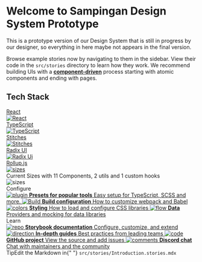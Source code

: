 
<Meta title="Getting Started/Introduction" />

<style>{`
 .subheading {
  --mediumdark: "#999999";
  font-weight: 900;
  font-size: 13px;
  color: #999;
  letter-spacing: 6px;
  line-height: 24px;
  text-transform: uppercase;
  margin-bottom: 12px;
  margin-top: 40px;
}

.link-list {
  display: grid;
  grid-template-columns: 1fr;
  grid-template-rows: 1fr 1fr;
  row-gap: 10px;
}

@media (min-width: 620px) {
  .link-list {
    row-gap: 20px;
    column-gap: 20px;
    grid-template-columns: 1fr 1fr;
  }
}

@media all and (-ms-high-contrast: none) {
  .link-list {
    display: -ms-grid;
    -ms-grid-columns: 1fr 1fr;
    -ms-grid-rows: 1fr 1fr;
  }
}
.tech-stack-container {
  display: flex;
  flex-wrap: wrap;
  justify-content: center;
  align-items: center;
}
.tech-stack-container section {
  margin: 0 5px;
}
.tech-stack {
  width: 200px;
  height: auto;
  object-fit:contain;
}

.link-item {
  display: block;
  padding: 20px 30px 20px 15px;
  border: 1px solid #00000010;
  border-radius: 5px;
  transition: background 150ms ease-out, border 150ms ease-out,
    transform 150ms ease-out;
  color: #333333;
  display: flex;
  align-items: flex-start;
}

.link-item:hover {
  border-color: #1ea7fd50;
  transform: translate3d(0, -3px, 0);
  box-shadow: rgba(0, 0, 0, 0.08) 0 3px 10px 0;
}

.link-item:active {
  border-color: #1ea7fd;
  transform: translate3d(0, 0, 0);
}

.link-item strong {
  font-weight: 700;
  display: block;
  margin-bottom: 2px;
}

.link-item img {
  height: 40px;
  width: 40px;
  margin-right: 15px;
  flex: none;
}

.link-item span {
  font-size: 14px;
  line-height: 20px;
}

.tip {
  display: inline-block;
  border-radius: 1em;
  font-size: 11px;
  line-height: 12px;
  font-weight: 700;
  background: #e7fdd8;
  color: #66bf3c;
  padding: 4px 12px;
  margin-right: 10px;
  vertical-align: top;
}

.tip-wrapper {
  font-size: 13px;
  line-height: 20px;
  margin-top: 40px;
  margin-bottom: 40px;
}

.tip-wrapper code {
  font-size: 12px;
  display: inline-block;
}

`}</style>

# Welcome to Sampingan Design System Prototype

This is a prototype version of our Design System that is still in progress by our designer, so everything in here maybe not appears in the final version.

Browse example stories now by navigating to them in the sidebar.
View their code in the `src/stories` directory to learn how they work.
We recommend building UIs with a [**component-driven**](https://componentdriven.org) process starting with atomic components and ending with pages.

## Tech Stack

<div className="tech-stack-container">
  <section>
    <a href="https://reactjs.org" target="_blank" rel="noopener noreferrer">
      <div className="subheading">React</div>
      <img
        className="tech-stack"
        src="https://ms314006.github.io/static/b7a8f321b0bbc07ca9b9d22a7a505ed5/97b31/React.jpg"
        alt="React"
      />
    </a>
  </section>
  <section>
    <a
      href="https://www.typescriptlang.org"
      target="_blank"
      rel="noopener noreferrer"
    >
      <div className="subheading">TypeScript</div>
      <img
        className="tech-stack"
        src="https://encrypted-tbn0.gstatic.com/images?q=tbn:ANd9GcT7nRCQkz-T3MShDtx3Tk5mEKqIMzr4tteXK2FDCCrtH_rw0BOFGlkuc5bcNYHsa3HIWUs&usqp=CAU"
        alt="TypeScript"
      />
    </a>
  </section>
  <section>
    <a href="https://stitches.dev" target="_blank" rel="noopener noreferrer">
      <div className="subheading">Stitches</div>
      <img
        className="tech-stack"
        src="https://user-images.githubusercontent.com/372831/112011920-03e21400-8b29-11eb-9c9a-4e14d5a1f575.png"
        alt="Stitches"
      />
    </a>
  </section>
  <section>
    <a href="https://www.radix-ui.com/docs/primitives/overview/introduction" target="_blank" rel="noopener noreferrer">
      <div className="subheading">Radix UI</div>
      <img
        className="tech-stack"
        src="https://repository-images.githubusercontent.com/273499522/8ab2ae00-3f88-11eb-9d12-b77ddf7934c7"
        alt="Radix Ui"
      />
    </a>
  </section>
  <section>
    <a
      href="https://rollupjs.org/guide/en/"
      target="_blank"
      rel="noopener noreferrer"
    >
      <div className="subheading">Rollup.js</div>
      <img
        className="tech-stack"
        src="https://rollupjs.org/images/twitter-card.jpg"
        alt="sizes"
      />
    </a>
  </section>
</div>

<div>
  <div className="subheading">Current Sizes with 11 Components, 2 utils and 1 custom hooks</div>
  <img
    src="https://github.com/excalibur995/sampingan-ui-stitches/blob/main/src/static/assets/images/size-limit.png?raw=true"
    alt="sizes"
  />
</div>

<div className="subheading">Configure</div>

<div className="link-list">
  <a
    className="link-item"
    href="https://storybook.js.org/docs/react/addons/addon-types"
    target="_blank"
  >
    <img src={Plugin} alt="plugin" />
    <span>
      <strong>Presets for popular tools</strong>
      Easy setup for TypeScript, SCSS and more.
    </span>
  </a>
  <a
    className="link-item"
    href="https://storybook.js.org/docs/react/configure/webpack"
    target="_blank"
  >
    <img src={StackAlt} alt="Build" />
    <span>
      <strong>Build configuration</strong>
      How to customize webpack and Babel
    </span>
  </a>
  <a
    className="link-item"
    href="https://storybook.js.org/docs/react/configure/styling-and-css"
    target="_blank"
  >
    <img src={Colors} alt="colors" />
    <span>
      <strong>Styling</strong>
      How to load and configure CSS libraries
    </span>
  </a>
  <a
    className="link-item"
    href="https://storybook.js.org/docs/react/get-started/setup#configure-storybook-for-your-stack"
    target="_blank"
  >
    <img src={Flow} alt="flow" />
    <span>
      <strong>Data</strong>
      Providers and mocking for data libraries
    </span>
  </a>
</div>

<div className="subheading">Learn</div>

<div className="link-list">
  <a className="link-item" href="https://storybook.js.org/docs" target="_blank">
    <img src={Repo} alt="repo" />
    <span>
      <strong>Storybook documentation</strong>
      Configure, customize, and extend
    </span>
  </a>
  <a
    className="link-item"
    href="https://storybook.js.org/tutorials/"
    target="_blank"
  >
    <img src={Direction} alt="direction" />
    <span>
      <strong>In-depth guides</strong>
      Best practices from leading teams
    </span>
  </a>
  <a
    className="link-item"
    href="https://github.com/storybookjs/storybook"
    target="_blank"
  >
    <img src={Code} alt="code" />
    <span>
      <strong>GitHub project</strong>
      View the source and add issues
    </span>
  </a>
  <a className="link-item" href="https://discord.gg/storybook" target="_blank">
    <img src={Comments} alt="comments" />
    <span>
      <strong>Discord chat</strong>
      Chat with maintainers and the community
    </span>
  </a>
</div>

<div className="tip-wrapper">
  <span className="tip">Tip</span>Edit the Markdown in{" "}
  <code>src/stories/Introduction.stories.mdx</code>
</div>
